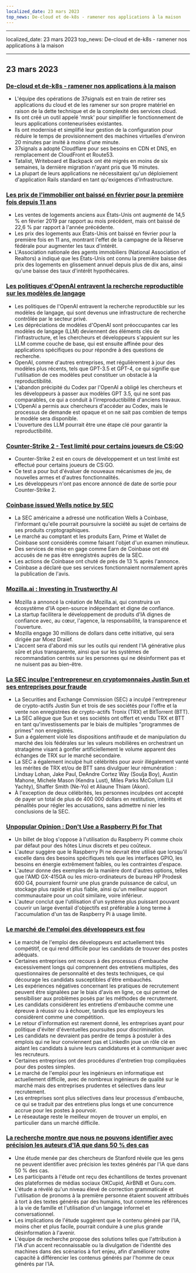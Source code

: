 ```yaml
---
localized_date: 23 mars 2023
top_news: De-cloud et de-k8s - ramener nos applications à la maison
---
```


---

localized_date: 23 mars 2023
top_news: De-cloud et de-k8s - ramener nos applications à la maison

---



<CallToAction />

<Steps>

## 23 mars 2023

### [De-cloud et de-k8s - ramener nos applications à la maison](https://dev.37signals.com/bringing-our-apps-back-home/?ref=hackernewsgpt.com)

- L'équipe des opérations de 37signals est en train de retirer ses applications du cloud et de les ramener sur son propre matériel en raison de la dette technique et de la complexité des services cloud.
- Ils ont créé un outil appelé 'mrsk' pour simplifier le fonctionnement de leurs applications conteneurisées existantes.
- Ils ont modernisé et simplifié leur gestion de la configuration pour réduire le temps de provisionnement des machines virtuelles d'environ 20 minutes par invité à moins d'une minute.
- 37signals a adopté Cloudflare pour ses besoins en CDN et DNS, en remplacement de CloudFront et Route53.
- Tatalist, Writeboard et Backpack ont été migrés en moins de six semaines, la dernière migration n'ayant pris que 16 minutes.
- La plupart de leurs applications ne nécessitaient qu'un déploiement d'application Rails standard en tant qu'exigences d'infrastructure.

### [Les prix de l'immobilier ont baissé en février pour la première fois depuis 11 ans](https://www.wsj.com/articles/home-prices-fell-in-february-for-first-time-in-11-years-73df0107?ref=hackernewsgpt.com)

- Les ventes de logements anciens aux États-Unis ont augmenté de 14,5 % en février 2019 par rapport au mois précédent, mais ont baissé de 22,6 % par rapport à l'année précédente.
- Les prix des logements aux États-Unis ont baissé en février pour la première fois en 11 ans, montrant l'effet de la campagne de la Réserve fédérale pour augmenter les taux d'intérêt.
- L'Association nationale des agents immobiliers (National Association of Realtors) a indiqué que les États-Unis ont connu la première baisse des prix des logements en glissement annuel depuis plus de dix ans, ainsi qu'une baisse des taux d'intérêt hypothécaires.

### [Les politiques d'OpenAI entravent la recherche reproductible sur les modèles de langage](https://aisnakeoil.substack.com/p/openais-policies-hinder-reproducible?ref=hackernewsgpt.com)

- Les politiques de l'OpenAI entravent la recherche reproductible sur les modèles de langage, qui sont devenus une infrastructure de recherche contrôlée par le secteur privé.
- Les dépréciations de modèles d'OpenAI sont préoccupantes car les modèles de langage (LLM) deviennent des éléments clés de l'infrastructure, et les chercheurs et développeurs s'appuient sur les LLM comme couche de base, qui est ensuite affinée pour des applications spécifiques ou pour répondre à des questions de recherche.
- OpenAI, comme d'autres entreprises, met régulièrement à jour des modèles plus récents, tels que GPT-3.5 et GPT-4, ce qui signifie que l'utilisation de ces modèles peut constituer un obstacle à la reproductibilité.
- L'abandon précipité du Codex par l'OpenAI a obligé les chercheurs et les développeurs à passer aux modèles GPT 3.5, qui ne sont pas comparables, ce qui a conduit à l'irreproductibilité d'anciens travaux.
- L'OpenAI a permis aux chercheurs d'accéder au Codex, mais le processus de demande est opaque et on ne sait pas combien de temps le modèle sera disponible.
- L'ouverture des LLM pourrait être une étape clé pour garantir la reproductibilité.

### [Counter-Strike 2 - Test limité pour certains joueurs de CS:GO](https://counter-strike.net/cs2?ref=hackernewsgpt.com)

- Counter-Strike 2 est en cours de développement et un test limité est effectué pour certains joueurs de CS:GO.
- Ce test a pour but d'évaluer de nouveaux mécanismes de jeu, de nouvelles armes et d'autres fonctionnalités.
- Les développeurs n'ont pas encore annoncé de date de sortie pour Counter-Strike 2.

### [Coinbase issued Wells notice by SEC](https://www.reuters.com/legal/coinbase-issued-wells-notice-by-sec-2023-03-22/?ref=hackernewsgpt.com)

- La SEC américaine a adressé une notification Wells à Coinbase, l'informant qu'elle pourrait poursuivre la société au sujet de certains de ses produits cryptographiques.
- Le marché au comptant et les produits Earn, Prime et Wallet de Coinbase sont considérés comme faisant l'objet d'un examen minutieux.
- Des services de mise en gage comme Earn de Coinbase ont été accusés de ne pas être enregistrés auprès de la SEC.
- Les actions de Coinbase ont chuté de près de 13 % après l'annonce.
- Coinbase a déclaré que ses services fonctionnaient normalement après la publication de l'avis.

### [Mozilla.ai : Investing in Trustworthy AI](https://blog.mozilla.org/en/mozilla/introducing-mozilla-ai-investing-in-trustworthy-ai/?ref=hackernewsgpt.com)

- Mozilla a annoncé la création de Mozilla.ai, qui construira un écosystème d'IA open-source indépendant et digne de confiance.
- La startup facilitera le développement de produits d'IA dignes de confiance avec, au cœur, l'agence, la responsabilité, la transparence et l'ouverture.
- Mozilla engage 30 millions de dollars dans cette initiative, qui sera dirigée par Moez Draief.
- L'accent sera d'abord mis sur les outils qui rendent l'IA générative plus sûre et plus transparente, ainsi que sur les systèmes de recommandation centrés sur les personnes qui ne désinforment pas et ne nuisent pas au bien-être.

### [La SEC inculpe l'entrepreneur en cryptomonnaies Justin Sun et ses entreprises pour fraude](https://www.sec.gov/news/press-release/2023-59?ref=hackernewsgpt.com)

- La Securities and Exchange Commission (SEC) a inculpé l'entrepreneur de crypto-actifs Justin Sun et trois de ses sociétés pour l'offre et la vente non enregistrées de crypto-actifs Tronix (TRX) et BitTorrent (BTT).
- La SEC allègue que Sun et ses sociétés ont offert et vendu TRX et BTT en tant qu'investissements par le biais de multiples "programmes de primes" non enregistrés.
- Sun a également violé les dispositions antifraude et de manipulation du marché des lois fédérales sur les valeurs mobilières en orchestrant un stratagème visant à gonfler artificiellement le volume apparent des échanges de TRX sur le marché secondaire.
- La SEC a également inculpé huit célébrités pour avoir illégalement vanté les mérites de TRX et/ou de BTT sans divulguer leur rémunération : Lindsay Lohan, Jake Paul, DeAndre Cortez Way (Soulja Boy), Austin Mahone, Michele Mason (Kendra Lust), Miles Parks McCollum (Lil Yachty), Shaffer Smith (Ne-Yo) et Aliaune Thiam (Akon).
- À l'exception de deux célébrités, les personnes inculpées ont accepté de payer un total de plus de 400 000 dollars en restitution, intérêts et pénalités pour régler les accusations, sans admettre ni nier les conclusions de la SEC.

### [Unpopular Opinion : Don't Use a Raspberry Pi for That](https://set-inform.com/2021/08/24/unpopular-opinion-dont-use-a-raspberry-pi-for-that/?ref=hackernewsgpt.com)

- Un billet de blog s'oppose à l'utilisation du Raspberry Pi comme choix par défaut pour des hôtes Linux discrets et peu coûteux.
- L'auteur suggère que le Raspberry Pi ne devrait être utilisé que lorsqu'il excelle dans des besoins spécifiques tels que les interfaces GPIO, les besoins en énergie extrêmement faibles, ou les contraintes d'espace.
- L'auteur donne des exemples de la manière dont d'autres options, telles que l'AMD GX-415GA ou les micro-ordinateurs de bureau HP Prodesk 600 G4, pourraient fournir une plus grande puissance de calcul, un stockage plus rapide et plus fiable, ainsi qu'un meilleur support communautaire pour un coût similaire, voire inférieur.
- L'auteur conclut que l'utilisation d'un système plus puissant pouvant couvrir un large éventail d'objectifs est préférable à long terme à l'accumulation d'un tas de Raspberry Pi à usage limité.

### [Le marché de l'emploi des développeurs est fou](https://old.reddit.com/r/ExperiencedDevs/comments/11xq5cz/the_developer_job_market_is_insane_right_now/?ref=hackernewsgpt.com)

- Le marché de l'emploi des développeurs est actuellement très compétitif, ce qui rend difficile pour les candidats de trouver des postes adéquats.
- Certaines entreprises ont recours à des processus d'embauche excessivement longs qui comprennent des entretiens multiples, des questionnaires de personnalité et des tests techniques, ce qui décourage les candidats susceptibles d'être embauchés.
- Les expériences négatives concernant les pratiques de recrutement peuvent être signalées par le biais d'avis en ligne, ce qui permet de sensibiliser aux problèmes posés par les méthodes de recrutement.
- Les candidats considèrent les entretiens d'embauche comme une épreuve à réussir ou à échouer, tandis que les employeurs les considèrent comme une compétition.
- Le retour d'information est rarement donné, les entreprises ayant pour politique d'éviter d'éventuelles poursuites pour discrimination.
- Les candidats ne devraient pas perdre de temps à postuler à des emplois qui ne leur conviennent pas et LinkedIn joue un rôle clé en aidant les candidats à suivre leurs candidatures et à communiquer avec les recruteurs.
- Certaines entreprises ont des procédures d'entretien trop compliquées pour des postes simples.
- Le marché de l'emploi pour les ingénieurs en informatique est actuellement difficile, avec de nombreux ingénieurs de qualité sur le marché mais des entreprises prudentes et sélectives dans leur recrutement.
- Les entreprises sont plus sélectives dans leur processus d'embauche, ce qui se traduit par des entretiens plus longs et une concurrence accrue pour les postes à pourvoir.
- Le réseautage reste le meilleur moyen de trouver un emploi, en particulier dans un marché difficile.

### [La recherche montre que nous ne pouvons identifier avec précision les auteurs d'IA que dans 50 % des cas](https://hai.stanford.edu/news/was-written-human-or-ai-tsu?ref=hackernewsgpt.com)

- Une étude menée par des chercheurs de Stanford révèle que les gens ne peuvent identifier avec précision les textes générés par l'IA que dans 50 % des cas.
- Les participants à l'étude ont reçu des échantillons de textes provenant des plateformes de médias sociaux OKCupid, AirBNB et Guru.com.
- L'étude a révélé qu'un niveau élevé de correction grammaticale et l'utilisation de pronoms à la première personne étaient souvent attribués à tort à des textes générés par des humains, tout comme les références à la vie de famille et l'utilisation d'un langage informel et conversationnel.
- Les implications de l'étude suggèrent que le contenu généré par l'IA, moins cher et plus facile, pourrait conduire à une plus grande désinformation à l'avenir.
- L'équipe de recherche propose des solutions telles que l'attribution à l'IA d'un accent reconnaissable ou la divulgation de l'identité des machines dans des scénarios à fort enjeu, afin d'améliorer notre capacité à différencier les contenus générés par l'homme de ceux générés par l'IA.

</Steps>

